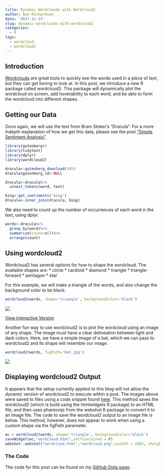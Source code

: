 ```yaml
---
title: Dynamic Wordclouds with Wordcloud2
author: Ron Richardson
date: '2017-11-13'
slug: dynamic-wordclouds-with-wordcloud2
categories:
  - R
tags:
  - wordcloud
  - wordcloud2
---
```


## Introduction

[Wordclouds](/post/creating-a-wordcloud/) are great tools to quickly see the words used in a piece of text, but they can get boring to look at. In this post, we introduce a new R package called wordcloud2. This package will dynamically plot the wordcloud on screen, add hoverability to each word, and be able to form the wordcloud into different shapes.

## Getting our Data

Once again, we will use the text from Bram Stoker's "Dracula". For a more indepth explanation of how we get this data, please see the post ["Simple Sentiment Analysis"](/post/simple-sentiment-analysis/).

```r
library(gutenbergr)
library(tidytext)
library(dplyr)
library(wordcloud2)

dracula<-gutenberg_download(345)
dracula$gutenberg_id<-NULL

dracula<-dracula%>%
  unnest_tokens(word, text)

bing<-get_sentiments('bing')
dracula<-inner_join(dracula, bing)
```

We also need to count up the number of occurrences of each word in the text, using dplyr.

```r
words<-dracula%>%
  group_by(word)%>%
  summarize(count=n())%>%
  arrange(count)
```

## Using wordcloud2

Wordcloud2 has several options for how to shape the wordcloud. The available shapes are:
* circle
* cardioid
* diamond
* triangle
* triangle-forward
* pentagon
* star

For this example, we will make a triangle of the words, and also change the background color to be black.

```r
wordcloud2(words, shape='triangle', backgroundColor='black')
```

![]({{< resource url="static/wordcloud2-example.png" >}})

[View Interactive Version]({{< resource url="static/wordcloud2-example.html" >}})

Another fun way to use wordcloud2 is to plot the wordcloud using an image of any shape. The image must have a clear delineation between light and dark colors.  Here, we have a simple image of a bat, which we can pass to wordcloud2 and its shape will resemble our image.

```r
wordcloud2(words, figPath='bat.jpg')
```

![]({{< resource url="static/wordcloud2-example-fig.png" >}})


## Displaying wordcloud2 Output

It appears that the setup currently applied to this blog will not allow the dynamic version of wordcloud2 to execute within a post. The images above were saved to files using a code snippet found [here](https://github.com/Lchiffon/wordcloud2/issues/8). This method saves the wordcloud2 (which is build using the htmlwidgets R package) to an HTML file, and then uses phantomjs from the webshot R package to convert it to an image file. The code to save the wordcloud2 output to an image file is below.  This method, however, does not appear to work when using a custom shape via the figPath parameter.

```r
wc = wordcloud2(words, shape='triangle', backgroundColor='black')
saveWidget(wc,"wordcloud.html",selfcontained = F)
webshot::webshot("wordcloud.html","wordcloud.png",vwidth = 1992, vheight = 1744, delay =10)
```



### The Code

The code for this post can be found on my [GitHub Gists page](https://gist.github.com/rer145/edb11422ad6ceffe220b9002fa4624d0).